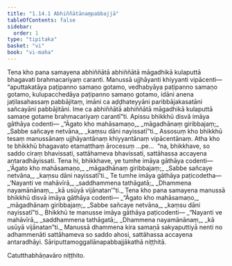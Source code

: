```yaml
---
title: "1.14.1 Abhiññātānaṃpabbajjā"
tableOfContents: false
sidebar:
  order: 1
type: "tipitaka"
basket: "vi"
book: "vi-maha"
---
```



<DynamicBreadcrumb />

<Division number="63" book="vi-maha">

<Paragraph number="239" book="vi-maha">
Tena kho pana samayena abhiññātā abhiññātā māgadhikā kulaputtā bhagavati brahmacariyaṃ caranti. Manussā ujjhāyanti khiyyanti vipācenti—  “aputtakatāya paṭipanno samaṇo gotamo, vedhabyāya paṭipanno samaṇo gotamo, kulupacchedāya paṭipanno samaṇo gotamo, idāni anena jaṭilasahassaṃ pabbājitaṃ, imāni ca aḍḍhateyyāni paribbājakasatāni sañcayāni pabbājitāni. Ime ca abhiññātā abhiññātā māgadhikā kulaputtā samaṇe gotame brahmacariyaṃ carantī”ti. Apissu bhikkhū disvā imāya gāthāya codenti—
</Paragraph>

<Paragraph number="240" type="verses" book="vi-maha">
_“Āgato kho mahāsamaṇo,_  
_māgadhānaṃ giribbajaṃ;_  
_Sabbe sañcaye netvāna,_  
_kaṃsu dāni nayissatī”ti._  

</Paragraph>

<Paragraph number="241" book="vi-maha">
Assosuṃ kho bhikkhū tesaṃ manussānaṃ ujjhāyantānaṃ khiyyantānaṃ vipācentānaṃ. Atha kho te bhikkhū bhagavato etamatthaṃ ārocesuṃ …pe…  “na, bhikkhave, so saddo ciraṃ bhavissati, sattāhameva bhavissati, sattāhassa accayena antaradhāyissati. Tena hi, bhikkhave, ye tumhe imāya gāthāya codenti—
</Paragraph>

<Paragraph number="242" type="verses" book="vi-maha">
_‘Āgato kho mahāsamaṇo,_  
_māgadhānaṃ giribbajaṃ;_  
_Sabbe sañcaye netvāna,_  
_kaṃsu dāni nayissatī’ti._  

</Paragraph>

<Paragraph number="243" book="vi-maha">
Te tumhe imāya gāthāya paṭicodetha—
</Paragraph>

<Paragraph number="244" type="verses" book="vi-maha">
_‘Nayanti ve mahāvīrā,_  
_saddhammena tathāgatā;_  
_Dhammena nayamānānaṃ,_  
_kā usūyā vijānatan’”ti._  

</Paragraph>

<Paragraph number="245" book="vi-maha">
Tena kho pana samayena manussā bhikkhū disvā imāya gāthāya codenti—
</Paragraph>

<Paragraph number="246" type="verses" book="vi-maha">
_“Āgato kho mahāsamaṇo,_  
_māgadhānaṃ giribbajaṃ;_  
_Sabbe sañcaye netvāna,_  
_kaṃsu dāni nayissatī”ti._  

</Paragraph>

<Paragraph number="247" book="vi-maha">
Bhikkhū te manusse imāya gāthāya paṭicodenti—
</Paragraph>

<Paragraph number="248" type="verses" book="vi-maha">
_“Nayanti ve mahāvīrā,_  
_saddhammena tathāgatā;_  
_Dhammena nayamānānaṃ,_  
_kā usūyā vijānatan”ti._  

</Paragraph>

<Paragraph number="249" book="vi-maha">
Manussā dhammena kira samaṇā sakyaputtiyā nenti no adhammenāti sattāhameva so saddo ahosi, sattāhassa accayena antaradhāyi.

</Paragraph>
</Division>

<Paragraph number="250" type="center" book="vi-maha">
Sāriputtamoggallānapabbajjākathā niṭṭhitā.

  
Catutthabhāṇavāro niṭṭhito.
</Paragraph>